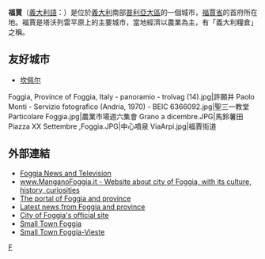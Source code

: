 {{Infobox Italian comune 
| img_coa           =
| official_name     = 福賈<br />Comune di Foggia
| latd  = 41 |latm  = 27 |lats  = 51 |latNS  = N
| longd = 15 |longm = 32 |longs =  46 |longEW = E 
| name=福賈
| region            = [[普利亞大區|普利亞大區]]
| province          = [[福賈省|福賈省]] 
| elevation_m       = 76
| area_total_km2    = 507
| population_as_of  = 2004年12月31日
| population_total  = 154,780
| population_density_km2 = 305
| timezone          = [[欧洲中部时间|CET]]、[[UTC|UTC]]+1
| telephone         = 0881
| postalcode        = 71100 
| gentilic          = 
| website           = [http://www.comune.foggia.it/] 
|}}
'''福賈'''（[[義大利語|義大利語]]：'''{{lang|it|Foggia}}'''）是位於[[義大利|義大利]]南部[[普利亞大區|普利亞大區]]的一個城市，[[福賈省|福賈省]]的首府所在地。福賈是塔沃列雷平原上的主要城市，當地經濟以農業為主，有「義大利糧倉」之稱。

==友好城市==
* {{FRA}} [[坎佩尔|坎佩尔]]
<gallery>
Foggia, Province of Foggia, Italy - panoramio - trolvag (14).jpg|許願井
Paolo Monti - Servizio fotografico (Andria, 1970) - BEIC 6366092.jpg|聖三一教堂
Particolare Foggia.jpg|農業市場週六集會
Grano a dicembre.JPG|馬鈴薯田
Piazza XX Settembre ,Foggia.JPG|中心噴泉
ViaArpi.jpg|福賈街道
</gallery>

== 外部連結 ==
{{Commonscat|Foggia|Foggia}}
* [https://web.archive.org/web/20090921042230/http://www.teleradioerre.it/ Foggia News and Television]
* [http://www.manganofoggia.it www.ManganoFoggia.it - Website about city of Foggia, with its culture, history, curiosities] {{Wayback|url=http://www.manganofoggia.it/ |date=20210426170752 }}
* [http://www.foggiaweb.it/ The portal of Foggia and province]
* [https://web.archive.org/web/20060518022248/http://www.foggiaweb.it/ultimenotizie/ Latest news from Foggia and province]
* [http://www.comune.foggia.it/ City of Foggia's official site] {{Wayback|url=http://www.comune.foggia.it/ |date=20101120091116 }}
* [https://web.archive.org/web/20060805083941/http://smalltownfoggia.net/forum/index.php Small Town Foggia]
* [http://www.vieste.it Small Town Foggia-Vieste] {{Wayback|url=http://www.vieste.it/ |date=20210426231252 }}

{{福賈省市鎮}}

{{Authority control}}
[[Category:福贾省市镇|F]]